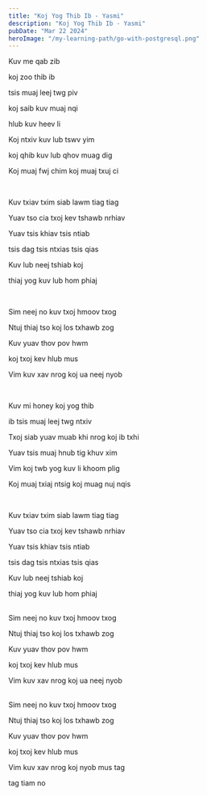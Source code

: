 ```yaml
---
title: "Koj Yog Thib Ib - Yasmi"
description: "Koj Yog Thib Ib - Yasmi"
pubDate: "Mar 22 2024"
heroImage: "/my-learning-path/go-with-postgresql.png"
---
```


Kuv me qab zib

koj zoo thib ib

tsis muaj leej twg piv

koj saib kuv muaj nqi

hlub kuv heev li

Koj ntxiv kuv lub tswv yim

koj qhib kuv lub qhov muag dig

Koj muaj fwj chim koj muaj txuj ci

<br />

Kuv txiav txim siab lawm tiag tiag

Yuav tso cia txoj kev tshawb nrhiav

Yuav tsis khiav tsis ntiab

tsis dag tsis ntxias tsis qias

Kuv lub neej tshiab koj

thiaj yog kuv lub hom phiaj

<br />

Sim neej no kuv txoj hmoov txog

Ntuj thiaj tso koj los txhawb zog

Kuv yuav thov pov hwm

koj txoj kev hlub mus

Vim kuv xav nrog koj ua neej nyob

<br />

Kuv mi honey koj yog thib

ib tsis muaj leej twg ntxiv

Txoj siab yuav muab khi nrog koj ib txhi

Yuav tsis muaj hnub tig khuv xim

Vim koj twb yog kuv li khoom plig

Koj muaj txiaj ntsig koj muag nuj nqis

<br />

Kuv txiav txim siab lawm tiag tiag

Yuav tso cia txoj kev tshawb nrhiav

Yuav tsis khiav tsis ntiab

tsis dag tsis ntxias tsis qias

Kuv lub neej tshiab koj

thiaj yog kuv lub hom phiaj

<br />
Sim neej no kuv txoj hmoov txog

Ntuj thiaj tso koj los txhawb zog

Kuv yuav thov pov hwm

koj txoj kev hlub mus

Vim kuv xav nrog koj ua neej nyob

<br />
Sim neej no kuv txoj hmoov txog

Ntuj thiaj tso koj los txhawb zog

Kuv yuav thov pov hwm

koj txoj kev hlub mus

Vim kuv xav nrog koj nyob mus tag

tag tiam no
